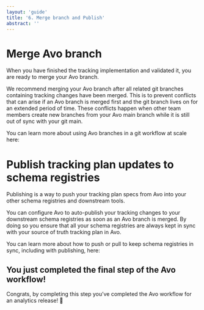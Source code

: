```yaml
---
layout: 'guide'
title: '6. Merge branch and Publish'
abstract: ''
---
```



# Merge Avo branch

When you have finished the tracking implementation and validated it, you are ready to merge your Avo branch.

We recommend merging your Avo branch after all related git branches containing tracking changes have been merged. This is to prevent conflicts that can arise if an Avo branch is merged first and the git branch lives on for an extended period of time. These conflicts happen when other team members create new branches from your Avo main branch while it is still out of sync with your git main.

You can learn more about using Avo branches in a git workflow at scale here:

<div className={styles.row}>
  <PageLink
    image={DevIcon}
    title="Avo branches at a large scale"
    description="​​Using Avo in large development teams with parallel workflows"
    callToAction={
      new CallToAction('/implementation/avo-and-git')
    }
  />
</div>

# Publish tracking plan updates to schema registries

Publishing is a way to push your tracking plan specs from Avo into your other schema registries and downstream tools.

You can configure Avo to auto-publish your tracking changes to your downstream schema registries as soon as an Avo branch is merged. By doing so you ensure that all your schema registries are always kept in sync with your source of truth tracking plan in Avo.

You can learn more about how to push or pull to keep schema registries in sync, including with publishing, here:

<div className={styles.row}>
  <PageLink
    image={AnalyticsManagerIcon}
    title="Publishing"
    description="How to publish your tracking updates"
    callToAction={
      new CallToAction(
        '/workspace/tracking-plan/publishing',
      )
    }
  />
</div>

## You just completed the final step of the Avo workflow!

Congrats, by completing this step you’ve completed the Avo workflow for an analytics release! 🎉
